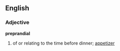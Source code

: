 ==English==
===Adjective===
'''preprandial'''

#of or relating to the time before dinner; [[appetizer]]